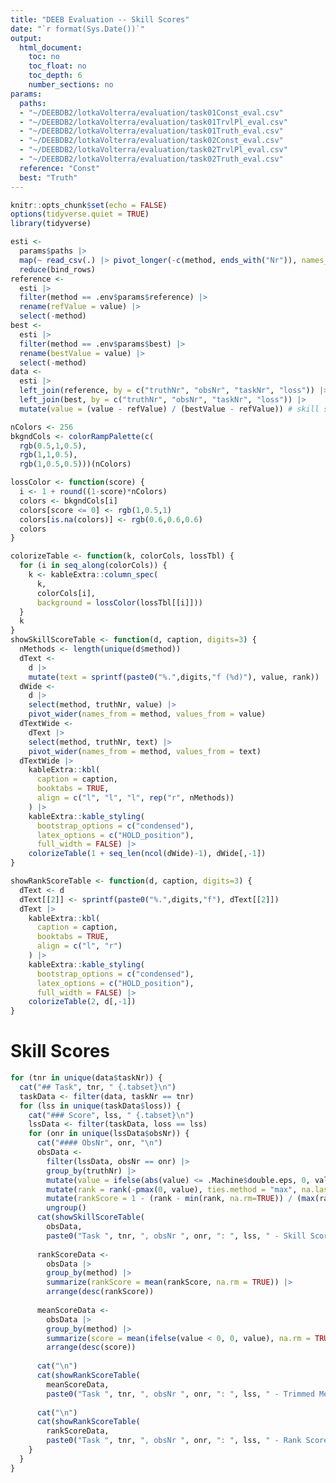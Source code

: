 ```yaml
---
title: "DEEB Evaluation -- Skill Scores"
date: "`r format(Sys.Date())`"
output: 
  html_document:
    toc: no
    toc_float: no
    toc_depth: 6
    number_sections: no
params:
  paths: 
  - "~/DEEBDB2/lotkaVolterra/evaluation/task01Const_eval.csv"
  - "~/DEEBDB2/lotkaVolterra/evaluation/task01TrvlPl_eval.csv"
  - "~/DEEBDB2/lotkaVolterra/evaluation/task01Truth_eval.csv"
  - "~/DEEBDB2/lotkaVolterra/evaluation/task02Const_eval.csv"
  - "~/DEEBDB2/lotkaVolterra/evaluation/task02TrvlPl_eval.csv"
  - "~/DEEBDB2/lotkaVolterra/evaluation/task02Truth_eval.csv"
  reference: "Const"
  best: "Truth"
---
```


```r
knitr::opts_chunk$set(echo = FALSE)
options(tidyverse.quiet = TRUE)
library(tidyverse)
```

```r
esti <-
  params$paths |> 
  map(~ read_csv(.) |> pivot_longer(-c(method, ends_with("Nr")), names_to="loss")) |> 
  reduce(bind_rows)
reference <- 
  esti |> 
  filter(method == .env$params$reference) |> 
  rename(refValue = value) |> 
  select(-method)
best <- 
  esti |> 
  filter(method == .env$params$best) |> 
  rename(bestValue = value) |> 
  select(-method)
data <- 
  esti |> 
  left_join(reference, by = c("truthNr", "obsNr", "taskNr", "loss")) |> 
  left_join(best, by = c("truthNr", "obsNr", "taskNr", "loss")) |> 
  mutate(value = (value - refValue) / (bestValue - refValue)) # skill score
```

```r
nColors <- 256
bkgndCols <- colorRampPalette(c(
  rgb(0.5,1,0.5),
  rgb(1,1,0.5),
  rgb(1,0.5,0.5)))(nColors)

lossColor <- function(score) {
  i <- 1 + round((1-score)*nColors)
  colors <- bkgndCols[i]
  colors[score <= 0] <- rgb(1,0.5,1)
  colors[is.na(colors)] <- rgb(0.6,0.6,0.6)
  colors
}

colorizeTable <- function(k, colorCols, lossTbl) {
  for (i in seq_along(colorCols)) {
    k <- kableExtra::column_spec(
      k, 
      colorCols[i],
      background = lossColor(lossTbl[[i]]))
  }
  k
}
showSkillScoreTable <- function(d, caption, digits=3) {
  nMethods <- length(unique(d$method))
  dText <- 
    d |> 
    mutate(text = sprintf(paste0("%.",digits,"f (%d)"), value, rank)) 
  dWide <- 
    d |> 
    select(method, truthNr, value) |>
    pivot_wider(names_from = method, values_from = value) 
  dTextWide <- 
    dText |> 
    select(method, truthNr, text) |>
    pivot_wider(names_from = method, values_from = text) 
  dTextWide |> 
    kableExtra::kbl(
      caption = caption,
      booktabs = TRUE,
      align = c("l", "l", "l", rep("r", nMethods))
    ) |> 
    kableExtra::kable_styling(
      bootstrap_options = c("condensed"),
      latex_options = c("HOLD_position"),
      full_width = FALSE) |> 
    colorizeTable(1 + seq_len(ncol(dWide)-1), dWide[,-1])
}

showRankScoreTable <- function(d, caption, digits=3) {
  dText <- d
  dText[[2]] <- sprintf(paste0("%.",digits,"f"), dText[[2]])
  dText |> 
    kableExtra::kbl(
      caption = caption,
      booktabs = TRUE,
      align = c("l", "r")
    ) |> 
    kableExtra::kable_styling(
      bootstrap_options = c("condensed"),
      latex_options = c("HOLD_position"),
      full_width = FALSE) |> 
    colorizeTable(2, d[,-1])
}
```


# Skill Scores {.tabset}

```r
for (tnr in unique(data$taskNr)) {
  cat("## Task", tnr, " {.tabset}\n")
  taskData <- filter(data, taskNr == tnr)
  for (lss in unique(taskData$loss)) {
    cat("### Score", lss, " {.tabset}\n")
    lssData <- filter(taskData, loss == lss)
    for (onr in unique(lssData$obsNr)) {
      cat("#### ObsNr", onr, "\n")
      obsData <- 
        filter(lssData, obsNr == onr) |> 
        group_by(truthNr) |> 
        mutate(value = ifelse(abs(value) <= .Machine$double.eps, 0, value)) |> # make sure that -0 is 0
        mutate(rank = rank(-pmax(0, value), ties.method = "max", na.last = "keep")) |> 
        mutate(rankScore = 1 - (rank - min(rank, na.rm=TRUE)) / (max(rank, na.rm=TRUE) - min(rank, na.rm=TRUE))) |> 
        ungroup()
      cat(showSkillScoreTable(
        obsData,
        paste0("Task ", tnr, ", obsNr ", onr, ": ", lss, " - Skill Scores (Rank)")))
      
      rankScoreData <- 
        obsData |> 
        group_by(method) |> 
        summarize(rankScore = mean(rankScore, na.rm = TRUE)) |> 
        arrange(desc(rankScore))
      
      meanScoreData <- 
        obsData |> 
        group_by(method) |> 
        summarize(score = mean(ifelse(value < 0, 0, value), na.rm = TRUE)) |> 
        arrange(desc(score))
      
      cat("\n")
      cat(showRankScoreTable(
        meanScoreData,
        paste0("Task ", tnr, ", obsNr ", onr, ": ", lss, " - Trimmed Mean Score")))
      
      cat("\n")
      cat(showRankScoreTable(
        rankScoreData,
        paste0("Task ", tnr, ", obsNr ", onr, ": ", lss, " - Rank Score")))
    }
  }
}
```



